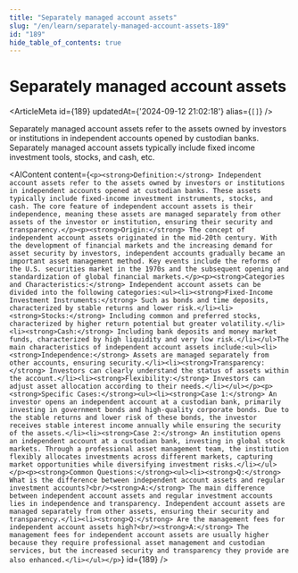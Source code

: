 ```yaml
---
title: "Separately managed account assets"
slug: "/en/learn/separately-managed-account-assets-189"
id: "189"
hide_table_of_contents: true
---
```



# Separately managed account assets

<ArticleMeta id={189} updatedAt={'2024-09-12 21:02:18'} alias={`[]`} />
<div className='border-solid border-b border-t-0 my-4 border-[var(--ifm-color-gray-300)]' />

Separately managed account assets refer to the assets owned by investors or institutions in independent accounts opened by custodian banks. Separately managed account assets typically include fixed income investment tools, stocks, and cash, etc.

<AIContent content={`<p><strong>Definition:</strong> Independent account assets refer to the assets owned by investors or institutions in independent accounts opened at custodian banks. These assets typically include fixed-income investment instruments, stocks, and cash. The core feature of independent account assets is their independence, meaning these assets are managed separately from other assets of the investor or institution, ensuring their security and transparency.</p><p><strong>Origin:</strong> The concept of independent account assets originated in the mid-20th century. With the development of financial markets and the increasing demand for asset security by investors, independent accounts gradually became an important asset management method. Key events include the reforms of the U.S. securities market in the 1970s and the subsequent opening and standardization of global financial markets.</p><p><strong>Categories and Characteristics:</strong> Independent account assets can be divided into the following categories:<ul><li><strong>Fixed-Income Investment Instruments:</strong> Such as bonds and time deposits, characterized by stable returns and lower risk.</li><li><strong>Stocks:</strong> Including common and preferred stocks, characterized by higher return potential but greater volatility.</li><li><strong>Cash:</strong> Including bank deposits and money market funds, characterized by high liquidity and very low risk.</li></ul>The main characteristics of independent account assets include:<ul><li><strong>Independence:</strong> Assets are managed separately from other accounts, ensuring security.</li><li><strong>Transparency:</strong> Investors can clearly understand the status of assets within the account.</li><li><strong>Flexibility:</strong> Investors can adjust asset allocation according to their needs.</li></ul></p><p><strong>Specific Cases:</strong><ul><li><strong>Case 1:</strong> An investor opens an independent account at a custodian bank, primarily investing in government bonds and high-quality corporate bonds. Due to the stable returns and lower risk of these bonds, the investor receives stable interest income annually while ensuring the security of the assets.</li><li><strong>Case 2:</strong> An institution opens an independent account at a custodian bank, investing in global stock markets. Through a professional asset management team, the institution flexibly allocates investments across different markets, capturing market opportunities while diversifying investment risks.</li></ul></p><p><strong>Common Questions:</strong><ul><li><strong>Q:</strong> What is the difference between independent account assets and regular investment accounts?<br/><strong>A:</strong> The main difference between independent account assets and regular investment accounts lies in independence and transparency. Independent account assets are managed separately from other assets, ensuring their security and transparency.</li><li><strong>Q:</strong> Are the management fees for independent account assets high?<br/><strong>A:</strong> The management fees for independent account assets are usually higher because they require professional asset management and custodian services, but the increased security and transparency they provide are also enhanced.</li></ul></p>`} id={189} />
